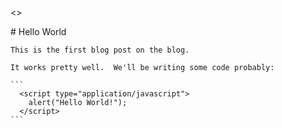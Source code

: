 <>
  <div className="container mx-auto p-2 sm:p-10 max-w-6xl">
    # Hello World

    This is the first blog post on the blog.

    It works pretty well.  We'll be writing some code probably:

    ```
      <script type="application/javascript">
        alert("Hello World!");
      </script>
    ```

  </div>
</>
